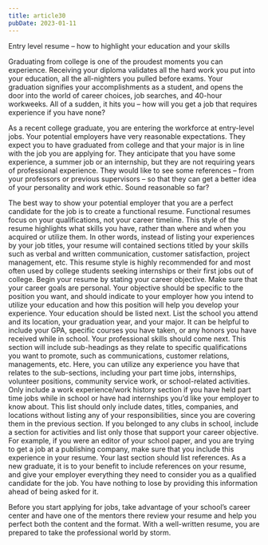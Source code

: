 ```yaml
---
title: article30
pubDate: 2023-01-11
---
```


Entry level resume – how to highlight your education and your skills

Graduating from college is one of the proudest moments you can experience. Receiving your diploma validates all the hard work you put into your education, all the all-nighters you pulled before exams. Your graduation signifies your accomplishments as a student, and opens the door into the world of career choices, job searches, and 40-hour workweeks. All of a sudden, it hits you – how will you get a job that requires experience if you have none? 

As a recent college graduate, you are entering the workforce at entry-level jobs. Your potential employers have very reasonable expectations. They expect you to have graduated from college and that your major is in line with the job you are applying for. They anticipate that you have some experience, a summer job or an internship, but they are not requiring years of professional experience. They would like to see some references – from your professors or previous supervisors – so that they can get a better idea of your personality and work ethic. Sound reasonable so far?

The best way to show your potential employer that you are a perfect candidate for the job is to create a functional resume. Functional resumes focus on your qualifications, not your career timeline. This style of the resume highlights what skills you have, rather than where and when you acquired or utilize them.  In other words, instead of listing your experiences by your job titles, your resume will contained sections titled by your skills such as verbal and written communication, customer satisfaction, project management, etc. This resume style is highly recommended for and most often used by college students seeking internships or their first jobs out of college.
Begin your resume by stating your career objective. Make sure that your career goals are personal. Your objective should be specific to the position you want, and should indicate to your employer how you intend to utilize your education and how this position will help you develop your experience. Your education should be listed next. List the school you attend and its location, your graduation year, and your major. It can be helpful to include your GPA, specific courses you have taken, or any honors you have received while in school. Your professional skills should come next. This section will include sub-headings as they relate to specific qualifications you want to promote, such as communications, customer relations, managements, etc. Here, you can utilize any experience you have that relates to the sub-sections, including your part time jobs, internships, volunteer positions, community service work, or school-related activities. Only include a work experience/work history section if you have held part time jobs while in school or have had internships you’d like your employer to know about.  This list should only include dates, titles, companies, and locations without listing any of your responsibilities, since you are covering them in the previous section. If you belonged to any clubs in school, include a section for activities and list only those that support your career objective. For example, if you were an editor of your school paper, and you are trying to get a job at a publishing company, make sure that you include this experience in your resume. Your last section should list references. As a new graduate, it is to your benefit to include references on your resume, and give your employer everything they need to consider you as a qualified candidate for the job. You have nothing to lose by providing this information ahead of being asked for it. 

Before you start applying for jobs, take advantage of your school’s career center and have one of the mentors there review your resume and help you perfect both the content and the format. With a well-written resume, you are prepared to take the professional world by storm.